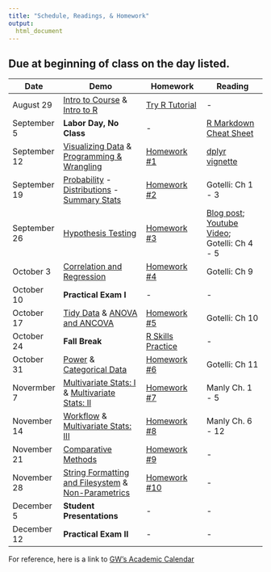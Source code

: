 ```yaml
---
title: "Schedule, Readings, & Homework" 
output: 
  html_document
---
```

 
## Due at beginning of class on the day listed. 


| Date  | Demo | Homework  | Reading |
| --------- | -------------------------  | ------------------ | ------------------ |
| August 29 | [Intro to Course](presentations/intro2course/intro2course.html) & [Intro to R](presentations/intro2R/intro2R.html)     | [Try R Tutorial](http://tryr.codeschool.com) | - |
| September 5 | **Labor Day, No Class** | - | [R Markdown Cheat Sheet](readings_pdf/rmarkdown-cheatsheet.pdf) |
| September 12 | [Visualizing Data](presentations/visualization/visualization.html) & [Programming & Wrangling](presentations/programming-wrangling/programming-wrangling.html) |  [Homework #1](homework_assignment_1.html) | [dplyr vignette](http://cran.rstudio.com/web/packages/dplyr/vignettes/introduction.html) | - |
| September 19|  [Probability](presentations/probability/probability.html) - [Distributions](presentations/distributions/distributions.html) - [Summary Stats]() |  [Homework #2]() | Gotelli: Ch 1 - 3 | - |
| September 26 | [Hypothesis Testing]() | [Homework #3]()  | [Blog post](https://oikosjournal.wordpress.com/2011/10/11/frequentist-vs-bayesian-statistics-resources-to-help-you-choose/); [Youtube Video](https://youtu.be/42QuXLucH3Q); Gotelli: Ch 4 - 5 | - | 
| October 3 | [Correlation and Regression]() | [Homework #4]()  | Gotelli: Ch 9  | 
| October 10| **Practical Exam I** | - | - | - |
| October 17 |  [Tidy Data]() & [ANOVA and ANCOVA]() |  [Homework #5]() | Gotelli: Ch 10  | 
| October 24 |  **Fall Break** | [R Skills Practice]() | - | - |
| October 31 | [Power]() & [Categorical Data]() |  [Homework #6]() |  Gotelli: Ch 11 |
| Novermber 7 | [Multivariate Stats: I]() & [Multivariate Stats: II]() |  [Homework #7]() | Manly Ch. 1 - 5 | - | - |
| November 14 |   [Workflow]() & [Multivariate Stats: III]() |  [Homework #8]() | Manly Ch. 6 - 12 | 
| November	21 | [Comparative Methods]() | [Homework #9]()  | - | - |
| November 28 | [String Formatting and Filesystem]() & [Non-Parametrics]()  | [Homework #10]() | - | - | 
| December 5 | **Student Presentations** | - | - |
| December 12 | **Practical Exam II** | - | - | - |

For reference, here is a link to [GW's Academic Calendar](https://www.gwu.edu/academic-calendar)

